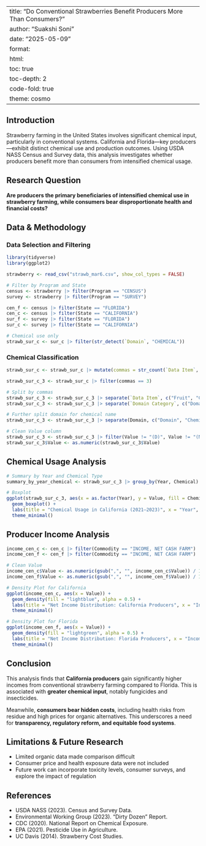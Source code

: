 
---
title: "Do Conventional Strawberries Benefit Producers More Than Consumers?"
author: "Suakshi Soni"
date: "2025-05-09"
format:
  html:
    toc: true
    toc-depth: 2
    code-fold: true
    theme: cosmo
---

## Introduction

Strawberry farming in the United States involves significant chemical input, particularly in conventional systems. California and Florida—key producers—exhibit distinct chemical use and production outcomes. Using USDA NASS Census and Survey data, this analysis investigates whether producers benefit more than consumers from intensified chemical usage.

## Research Question

**Are producers the primary beneficiaries of intensified chemical use in strawberry farming, while consumers bear disproportionate health and financial costs?**

## Data & Methodology

### Data Selection and Filtering

```r
library(tidyverse)
library(ggplot2)

strawberry <- read_csv("strawb_mar6.csv", show_col_types = FALSE)

# Filter by Program and State
census <- strawberry |> filter(Program == "CENSUS")
survey <- strawberry |> filter(Program == "SURVEY")

cen_f <- census |> filter(State == "FLORIDA")
cen_c <- census |> filter(State == "CALIFORNIA")
sur_f <- survey |> filter(State == "FLORIDA")
sur_c <- survey |> filter(State == "CALIFORNIA")

# Chemical use only
strawb_sur_c <- sur_c |> filter(str_detect(`Domain`, "CHEMICAL"))
```

### Chemical Classification

```r
strawb_sur_c <- strawb_sur_c |> mutate(commas = str_count(`Data Item`, ","))

strawb_sur_c_3 <- strawb_sur_c |> filter(commas == 3)

# Split by commas
strawb_sur_c_3 <- strawb_sur_c_3 |> separate(`Data Item`, c("Fruit", "Category", "Item", "Metric"), sep = ",", extra = "merge")
strawb_sur_c_3 <- strawb_sur_c_3 |> separate(`Domain Category`, c("Domain_1", "Domain Category"), sep = ":", extra = "merge")

# Further split domain for chemical name
strawb_sur_c_3 <- strawb_sur_c_3 |> separate(Domain, c("Domain", "Chemical"), sep = ",", extra = "merge")

# Clean Value column
strawb_sur_c_3 <- strawb_sur_c_3 |> filter(Value != "(D)", Value != "(NA)")
strawb_sur_c_3$Value <- as.numeric(strawb_sur_c_3$Value)
```

## Chemical Usage Analysis

```r
# Summary by Year and Chemical Type
summary_by_year_chemical <- strawb_sur_c_3 |> group_by(Year, Chemical) |> summarise(Total_Value = sum(Value, na.rm = TRUE)) |> pivot_wider(names_from = Chemical, values_from = Total_Value)

# Boxplot
ggplot(strawb_sur_c_3, aes(x = as.factor(Year), y = Value, fill = Chemical)) +
  geom_boxplot() +
  labs(title = "Chemical Usage in California (2021–2023)", x = "Year", y = "lb/acre") +
  theme_minimal()
```

## Producer Income Analysis

```r
income_cen_c <- cen_c |> filter(Commodity == "INCOME, NET CASH FARM")
income_cen_f <- cen_f |> filter(Commodity == "INCOME, NET CASH FARM")

# Clean Value
income_cen_c$Value <- as.numeric(gsub(",", "", income_cen_c$Value)) / 1000
income_cen_f$Value <- as.numeric(gsub(",", "", income_cen_f$Value)) / 1000

# Density Plot for California
ggplot(income_cen_c, aes(x = Value)) +
  geom_density(fill = "lightblue", alpha = 0.5) +
  labs(title = "Net Income Distribution: California Producers", x = "Income ($ thousands)", y = "Density") +
  theme_minimal()

# Density Plot for Florida
ggplot(income_cen_f, aes(x = Value)) +
  geom_density(fill = "lightgreen", alpha = 0.5) +
  labs(title = "Net Income Distribution: Florida Producers", x = "Income ($ thousands)", y = "Density") +
  theme_minimal()
```

## Conclusion

This analysis finds that **California producers** gain significantly higher incomes from conventional strawberry farming compared to Florida. This is associated with **greater chemical input**, notably fungicides and insecticides.

Meanwhile, **consumers bear hidden costs**, including health risks from residue and high prices for organic alternatives. This underscores a need for **transparency, regulatory reform, and equitable food systems**.

## Limitations & Future Research

- Limited organic data made comparison difficult
- Consumer price and health exposure data were not included
- Future work can incorporate toxicity levels, consumer surveys, and explore the impact of regulation

## References

- USDA NASS (2023). Census and Survey Data.  
- Environmental Working Group (2023). "Dirty Dozen" Report.  
- CDC (2020). National Report on Chemical Exposure.  
- EPA (2021). Pesticide Use in Agriculture.  
- UC Davis (2014). Strawberry Cost Studies.
